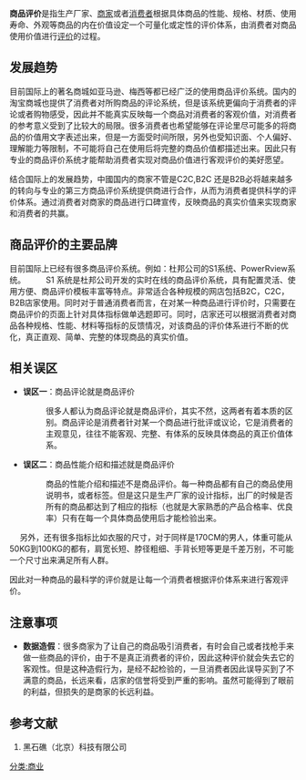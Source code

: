 {{unreferenced|time=2011-06-21T07:11:30+00:00}}
'''商品评价'''是指生产厂家、[[商家|商家]]或者[[消费者|消费者]]根据具体商品的性能、规格、材质、使用寿命、外观等商品的内在价值设定一个可量化或定性的评价体系，由消费者对商品使用价值进行[[评价|评价]]的过程。

==发展趋势==
目前国际上的著名商城如亚马逊、梅西等都已经广泛的使用商品评价系统。国内的淘宝商城也提供了消费者对所购商品的评论系统，但是该系统更偏向于消费者的评论或者购物感受，因此并不能真实反映每一个商品对消费者的客观价值，对消费者的参考意义受到了比较大的局限。很多消费者也希望能够在评论里尽可能多的将商品的价值用文字表述出来，但是一方面受时间所限，另外也受知识面、个人偏好、理解能力等限制，不可能将自己在使用后将完整的商品价值都描述出来。因此只有专业的商品评价系统才能帮助消费者实现对商品价值进行客观评价的美好愿望。

结合国际上的发展趋势，中國国内的商家不管是C2C,B2C 还是B2B必将越来越多的转向与专业的第三方商品评价系统提供商进行合作，从而为消费者提供科学的评价体系。通过消费者对商家的商品进行口碑宣传，反映商品的真实价值来实现商家和消费者的共赢。
　

==商品评价的主要品牌==
目前国际上已经有很多商品评价系统。例如：杜邦公司的S1系统、PowerRview系统。
　　
S1 系统是杜邦公司开发的实时在线的商品评价系统，具有配置灵活、使用方便、商品评价模板丰富等特点。非常适合各种规模的网店包括B2C，C2C，B2B店家使用。同时对于普通消费者而言，在对某一种商品进行评价时，只需要在商品评价的页面上针对具体指标做单选题即可。同时，店家还可以根据消费者对商品各种规格、性能、材料等指标的反馈情况，对该商品的评价体系进行不断的优化，真正直观、简单、完整的体现商品的真实价值。
　　
==相关误区==
* '''误区一'''：商品评论就是商品评价
*:很多人都认为商品评论就是商品评价，其实不然，这两者有着本质的区别。商品评论是消费者针对某一个商品进行批评或议论，它是消费者的主观意见，往往不能客观、完整、有体系的反映具体商品的真正价值体系。
* '''误区二'''：商品性能介绍和描述就是商品评价
*:商品的性能介绍和描述不是商品评价。每一种商品都有自己的商品使用说明书，或者标签。但是这只是生产厂家的设计指标，出厂的时候是否所有的商品都达到了相应的指标（也就是大家熟悉的产品合格率、优良率）只有在每一个具体商品使用后才能检验出来。
　
另外，还有很多指标比如衣服的尺寸，对于同样是170CM的男人，体重可能从50KG到100KG的都有，肩宽长短、脖径粗细、手背长短等更是千差万别，不可能一个尺寸出来满足所有人群。

因此对一种商品的最科学的评价就是让每一个消费者根据评价体系来进行客观评价。
　　
==注意事项==
* '''数据造假'''：很多商家为了让自己的商品吸引消费者，有时会自己或者找枪手来做一些商品的评价，由于不是真正消费者的评价，因此这种评价就会失去它的客观性。但是这种造假行为，是经不起检验的，一旦消费者因此误导买到了不满意的商品，长远来看，店家的信誉将受到严重的影响。虽然可能得到了眼前的利益，但损失的是商家的长远利益。



== 参考文献 ==


# 黑石礁（北京）科技有限公司 
[[分类:商业|分类:商业]]